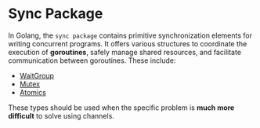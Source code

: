# Sync Package

In Golang, the `sync package` contains primitive synchronization elements for writing concurrent programs. It offers various structures to coordinate the execution of **goroutines**, safely manage shared resources, and facilitate communication between goroutines. These include:

- [WaitGroup](/sync/waitgroup)
- [Mutex](/sync/mutex)
- [Atomics](/sync/atomics)

These types should be used when the specific problem is **much more difficult** to solve using channels.